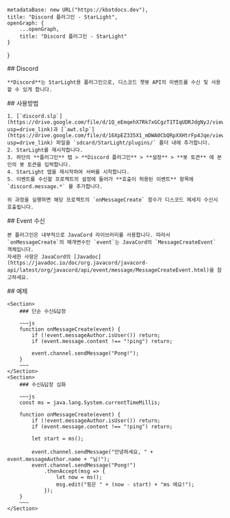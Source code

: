 
    metadataBase: new URL("https://kbotdocs.dev"),
    title: "Discord 플러그인 - StarLight",
    openGraph: {
        ...openGraph,
        title: "Discord 플러그인 - StarLight"
    }
}

<Section>
    ## Discord

    **Discord**는 StarLight용 플러그인으로, 디스코드 챗봇 API의 이벤트를 수신 및 사용할 수 있게 합니다.
</Section>
<Section>
    ## 사용방법

    1. [`discord.slp`](https://drive.google.com/file/d/1Q_eEmqehX7Rk7xGCgzT1TIqUDRJdgNyJ/view?usp=drive_link)과 [`awt.slp`](https://drive.google.com/file/d/16XpEZ335X1_mDWA0CbQRpXXHtrFp4Jqe/view?usp=drive_link) 파일을 `sdcard/StarLight/plugins/` 폴더 내에 추가합니다.
    2. StarLight를 재시작합니다.
    3. 하단의 **플러그인** 탭 > **Discord 플러그인** > **설정** > **봇 토큰** 에 본인의 봇 토큰을 입력합니다.
    4. StarLight 앱을 재시작하여 서버를 시작합니다.
    5. 이벤트를 수신할 프로젝트의 설정에 들어가 **호출이 허용된 이벤트** 항목에 `discord.message.*` 를 추가합니다.

    위 과정을 실행하면 해당 프로젝트의 `onMessageCreate` 함수가 디스코드 메세지 수신시 호출됩니다.
</Section>
<Section>
    ## Event 수신

    본 플러그인은 내부적으로 JavaCord 라이브러리를 사용합니다. 따라서 `onMessageCreate`의 매개변수인 `event`는 JavaCord의 `MessageCreateEvent` 객체입니다.
    자세한 사항은 JavaCord의 [Javadoc](https://javadoc.io/doc/org.javacord/javacord-api/latest/org/javacord/api/event/message/MessageCreateEvent.html)을 참고하세요.
</Section>
<Section>
    ## 예제

    <Section>
        ### 단순 수신&답장

        ~~~js
        function onMessageCreate(event) {
            if (!event.messageAuthor.isUser()) return;
            if (event.message.content !== "!ping") return;

            event.channel.sendMessage("Pong!");
        }
        ~~~
    </Section>
    <Section>
        ### 수신&답장 심화

        ~~~js
        const ms = java.lang.System.currentTimeMillis;

        function onMessageCreate(event) {
            if (!event.messageAuthor.isUser()) return;
            if (event.message.content !== "!ping") return;

            let start = ms();

            event.channel.sendMessage("안녕하세요, " + event.messageAuthor.name + "님!");
            event.channel.sendMessage("Pong!")
                .thenAccept(msg => {
                    let now = ms();
                    msg.edit("핑은 " + (now - start) + "ms 에요!");
                });
        }
        ~~~
    </Section>
</Section>